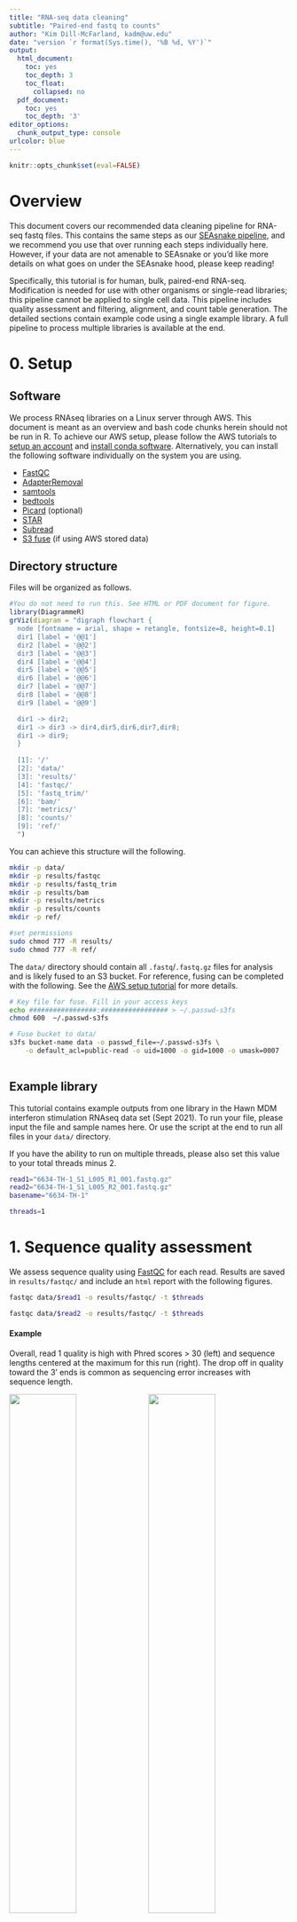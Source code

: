 ```yaml
---
title: "RNA-seq data cleaning"
subtitle: "Paired-end fastq to counts"
author: "Kim Dill-McFarland, kadm@uw.edu"
date: "version `r format(Sys.time(), '%B %d, %Y')`"
output:
  html_document:
    toc: yes
    toc_depth: 3
    toc_float:
      collapsed: no
  pdf_document:
    toc: yes
    toc_depth: '3'
editor_options:
  chunk_output_type: console
urlcolor: blue
---
```


```r
knitr::opts_chunk$set(eval=FALSE)
```

# Overview

This document covers our recommended data cleaning pipeline for RNA-seq fastq files. This contains the same steps as our [SEAsnake pipeline](seasnake), and we recommend you use that over running each steps individually here. However, if your data are not amenable to SEAsnake or you'd like more details on what goes on under the SEAsnake hood, please keep reading!

Specifically, this tutorial is for human, bulk, paired-end RNA-seq. Modification is needed for use with other organisms or single-read libraries; this pipeline cannot be applied to single cell data. This pipeline includes quality assessment and filtering, alignment, and count table generation. The detailed sections contain example code using a single example library. A full pipeline to process multiple libraries is available at the end.

# 0. Setup
## Software

We process RNAseq libraries on a Linux server through AWS. This document is meant as an overview and bash code chunks herein should not be run in R. To achieve our AWS setup, please follow the AWS tutorials to [setup an account][aws_tut] and [install conda software][conda_tut]. Alternatively, you can install the following software individually on the system you are using.

* [FastQC][FastQC]
* [AdapterRemoval][AdapterRemoval]
* [samtools][samtools]
* [bedtools][bedtools]
* [Picard][Picard] (optional)
* [STAR][STAR]
* [Subread][Subread]
* [S3 fuse][S3 fuse] (if using AWS stored data)

## Directory structure
Files will be organized as follows.

```r
#You do not need to run this. See HTML or PDF document for figure.
library(DiagrammeR)
grViz(diagram = "digraph flowchart {
  node [fontname = arial, shape = retangle, fontsize=8, height=0.1]
  dir1 [label = '@@1']
  dir2 [label = '@@2']
  dir3 [label = '@@3']
  dir4 [label = '@@4']
  dir5 [label = '@@5']
  dir6 [label = '@@6']
  dir7 [label = '@@7']
  dir8 [label = '@@8']
  dir9 [label = '@@9']

  dir1 -> dir2;
  dir1 -> dir3 -> dir4,dir5,dir6,dir7,dir8;
  dir1 -> dir9;
  }
  
  [1]: '/'
  [2]: 'data/'
  [3]: 'results/'
  [4]: 'fastqc/'
  [5]: 'fastq_trim/'
  [6]: 'bam/'
  [7]: 'metrics/'
  [8]: 'counts/'
  [9]: 'ref/'
  ")
```

You can achieve this structure will the following.

```bash

mkdir -p data/
mkdir -p results/fastqc
mkdir -p results/fastq_trim
mkdir -p results/bam
mkdir -p results/metrics
mkdir -p results/counts
mkdir -p ref/

#set permissions
sudo chmod 777 -R results/
sudo chmod 777 -R ref/

```

The `data/` directory should contain all `.fastq`/`.fastq.gz` files for analysis and is likely fused to an S3 bucket. For reference, fusing can be completed with the following. See the [AWS setup tutorial][aws_tut] for more details.

```bash

# Key file for fuse. Fill in your access keys
echo #################:################# > ~/.passwd-s3fs
chmod 600  ~/.passwd-s3fs

# Fuse bucket to data/
s3fs bucket-name data -o passwd_file=~/.passwd-s3fs \
    -o default_acl=public-read -o uid=1000 -o gid=1000 -o umask=0007
    
```

## Example library
This tutorial contains example outputs from one library in the Hawn MDM interferon stimulation RNAseq data set (Sept 2021). To run your file, please input the file and sample names here. Or use the script at the end to run all files in your `data/` directory.

If you have the ability to run on multiple threads, please also set this value to your total threads minus 2. 

```bash

read1="6634-TH-1_S1_L005_R1_001.fastq.gz"
read2="6634-TH-1_S1_L005_R2_001.fastq.gz"
basename="6634-TH-1"

threads=1

```

# 1. Sequence quality assessment

We assess sequence quality using [FastQC][FastQC] for each read. Results are saved in `results/fastqc/` and include an `html` report with the following figures.

```bash

fastqc data/$read1 -o results/fastqc/ -t $threads

fastqc data/$read2 -o results/fastqc/ -t $threads

```

#### Example

Overall, read 1 quality is high with Phred scores > 30 (left) and sequence lengths centered at the maximum for this run (right). The drop off in quality toward the 3' ends is common as sequencing error increases with sequence length.

![](figs/per_base_quality_raw.png){width=49%} ![](figs/sequence_length_distribution_raw.png){width=49%}

There appear to be adapters present in these sequences. Here, FastQC identified the Illumina universal adapters toward the ends of sequences (left). This occurs when your biological sequence is shorter than the read length, and the sequencer goes beyond it into the adapter attaching DNA to the flow cell.

Not all adapters are identified by FastQC, so you can also check for them based on the sequence content (right). Adapters result in low diversity of per base content (*e.g.* percent of reads with each of ACTG at each position). This is seen here at the start of the sequences where the first 10 bp are disproportionately one or two base types.

Note that we do not see low diversity at the ends where we identified the universal adapters. This is because only up to ~25% of sequences have these adapters with the rest containing long enough amplicons to be entirely real data. Thus, per base content is not as impacted as it is with (likely) 100% of sequences having adapters at the start.
 
![](figs/adapter_content_raw.png){width=49%} ![](figs/per_base_sequence_content_raw.png){width=49%}

# 2. Adapter removal and quality filtering
Adapters are trimmed and sequences are quality filtered using [AdapterRemoval][AdapterRemoval]. Trimmed files are saved in `results/fastq_trim`.

In these data, we have both 5' and 3' adapter contamination. Thus, quality filtering includes:

* `--trim5p` trim the 5' end by N base pairs to remove adapters. This value should be equal to where the per base sequence content levels out around 25% for all base types.
* `--adapter1 --adapter2` trim bp that align to known adapter sequences.
* `--maxns` remove sequences with > N ambiguous base
* `--trimqualities --minquality` trim ends until reach base with quality > N
* `--minlength` remove reads < N bp in length

```bash

AdapterRemoval --file1 data/$read1 --file2 data/$read2 \
    --basename results/fastq_trim/$basename --gzip \
    --trim5p 10 --maxns 1 --minlength 15 \
    --trimqualities --minquality 30 \
    --adapter1 AGATCGGAAGAGCACACGTCTGAACTCCAGTCAC \
    --adapter2 AGATCGGAAGAGCGTCGTGTAGGGAAAGAGTGT \
    --threads $threads
    
```

### Alternate adapter filtering
The above code will work for most Hawn data sets. However, you may need to make some modifications.

* If your barcodes are a different length, modify the number of bp trimmed with `--trim5p`. 
* If you do not have barcode contamination, remove the `--trim5p` option.
* If you do not have adapter contamination, the original code will work but you can improve speed by removing the `--adapter1 --adapter2` options.
* If you have different adapters, modify the sequences after `--adapter1 --adapter2`. You can determine adapter sequences for several common library preparations [here][adapters] or by using

  ```bash
  AdapterRemoval --identify-adapters --file1 $read1 --file2 $read2 --threads $threads
  ```

### Re-assess quality
Next, we assess trimmed sequence quality using [FastQC][FastQC] again. Results are saved in `results/fastqc/`.

```bash

fastqc results/fastq_trim/$basename.pair1.truncated.gz -o results/fastqc/ -t $threads
    
fastqc results/fastq_trim/$basename.pair2.truncated.gz -o results/fastqc/ -t $threads

```

#### Example
Read 1 sequence quality is improved and adapters are no longer present in the data.

![](figs/per_base_quality_trim.png){width=49%} ![](figs/sequence_length_distribution_trim.png){width=49%}  
![](figs/adapter_content_trim.png){width=49%}  ![](figs/per_base_sequence_content_trim.png){width=49%}

# 3. Alignment to reference genome
Using [STAR][STAR], we align sequence data to the [GRCh38][GRCh38] reference human genome. Results are saved in `results/bam/`.

### Format reference genome
Look for the latest genome release at <https://ftp.ensembl.org/pub/> and set the release number here.

```bash

number="104"

```

Then, download the reference genome and create an alignment index.

```bash

#Set file structure
mkdir -p ref/release"$number"/STARref
sudo chmod 777 -R ref/

#Download reference
source_url="ftp://ftp.ensembl.org/pub/release-$number"

sudo curl -O --output-dir ref/release"$number"/STARref \
    $source_url/gtf/homo_sapiens/Homo_sapiens.GRCh38.$number.gtf.gz
    
sudo curl -O --output-dir ref/release"$number"/STARref \
    $source_url/fasta/homo_sapiens/dna/Homo_sapiens.GRCh38.dna.primary_assembly.fa.gz

gunzip ref/release"$number"/STARref/*

#Index genome
STAR --runMode genomeGenerate \
     --genomeDir ref/release$number/STARindex \
     --genomeFastaFiles \
        ref/release$number/STARref/Homo_sapiens.GRCh38.dna.primary_assembly.fa \
     --sjdbGTFfile ref/release$number/STARref/Homo_sapiens.GRCh38.$number.gtf \
     --sjdbOverhang 99 \
     --runThreadN $threads

```

#### Hawn lab members:
Check the S3 bucket `human-ref` for the latest release. If it is present, simply fuse this bucket to your `ref/` directory.

```bash

s3fs human-ref ref -o passwd_file=~/.passwd-s3fs \
    -o default_acl=public-read -o uid=1000 -o gid=1000 -o umask=0007
    
```

### Align sequences
Now we align sequences to the reference index and save the alignment in a compressed BAM file sorted by genome position.

```bash

STAR --genomeDir ref/release$number/STARindex \
         --readFilesIn results/fastq_trim/$basename.pair1.truncated.gz \
                       results/fastq_trim/$basename.pair2.truncated.gz \
         --readFilesCommand zcat \
         --outFileNamePrefix results/bam/"$basename"_ \
         --outSAMtype BAM SortedByCoordinate \
         --runThreadN $threads \
         --runRNGseed 8756
         
```

# 4. Alignment quality assessment and filtering
Alignments are filtered with [samtools][samtools] `view` with the following flags. Results are saved in `results/bam/`. If you require different filtering, Broad has a nice [tool][Btool] for determining flag values.

* `-h` keep header
* `-f 3` keep paired reads where both mapped
* `-F 1284` remove unmapped reads, non-primary alignments, and PCR duplicates
* `-q 30` remove alignments with MAPQ < 30

```bash

samtools view results/bam/"$basename"_Aligned.sortedByCoord.out.bam \
      -h -f 3 -F 1284 -q 30 -@ $threads \
      -o results/bam/"$basename"_filter.bam

```

Then, we assess alignment quality before and after filtering with [samtools][samtools] `flagstat`. Results are saved in `results/metrics/`.

```bash

samtools flagstat results/bam/"$basename"_Aligned.sortedByCoord.out.bam \
    -@ $threads > results/metrics/"$basename"_Aligned_flagstat.tsv

samtools flagstat results/bam/"$basename"_filter.bam \
    -@ $threads > results/metrics/"$basename"_filter_flagstat.tsv
    
```

#### Example
`flagstat` results are formatted as total reads passing QC + total reads failing QC. Since we filtered separately with `view` and did not input any QC into `flagstat`, all our failed values should be 0, and we need only look at the first values.

Here, we see that `r 61871001-56417334` sequences were removed during alignment filtering (1). These were mainly secondary alignments (2), unpaired reads (3 compared to totals in 1), and PCR duplicates (4). After filtering, read 1 contains about 56 million reads

Ref | Aligned | Aligned, filtered | Flag
--- | ------- | ----------------- | ----
1   | 61871001 + 0 | 56417334 + 0 | in total (QC-passed reads + QC-failed reads)
2   | 3052746 + 0 | 0 + 0 | secondary
.   | 0 + 0 | 0 + 0 | supplementary
.   | 0 + 0 | 0 + 0 | duplicates
.   | 61871001 + 0 | 56417334 + 0 | mapped (100.00% : N/A)
.   | 58818255 + 0 | 56417334 + 0 | paired in sequencing
.   | 29409871 + 0 | 28208667 + 0 | read1
.   | 29408384 + 0 | 28208667 + 0 | read2
3   | 58816556 + 0 | 56417334 + 0 | properly paired (100.00% : N/A)
3   | 58816556 + 0 | 56417334 + 0 | with itself and mate mapped
4   | 1699 + 0 | 0 + 0 | singletons (0.00% : N/A)
.   | 0 + 0 | 0 + 0 | with mate mapped to a different chr
.   | 0 + 0 | 0 + 0 | with mate mapped to a different chr (mapQ>=5)

### Optional alignment assessment
[Picard][Picard] is another tool useful for assessing alignment quality. [Picard metrics][Pmetric] include median coefficient of variation (CV) of coverage, alignment percentage, etc. While these metrics are useful, this program is very slow and cannot run on multiple threads. Thus, you may wish to skip this assessment for large data sets.

Download Picard reference. **Hawn lab members**, this reference is already in your `ref/` directory if you previously fused to the `human-ref` bucket.

```bash

#Set file structure
mkdir -p ref/PICARDref
sudo chmod 777 -R ref/

#Download reference
sudo curl -O --output-dir ref/PICARDref \
    http://hgdownload.cse.ucsc.edu/goldenPath/hg38/database/refFlat.txt.gz
    
gunzip ref/PICARDref/refFlat.txt.gz

## Remove "chr" in chromosome name to match ensembl alignment using in STAR
sed 's/chr//' ref/PICARDref/refFlat.txt > ref/PICARDref/refFlat.ensembl.txt

```

Then, run Picard `CollectRnaSeqMetrics`. 

*Note: Your Picard executable will have a different file path if you did not install with conda. Also, please update to the latest Picard version as necessary.*

```bash

java -jar ~/apps/anaconda/share/picard-2.26.2-0/picard.jar \
        CollectRnaSeqMetrics \
        REF_FLAT=ref/PICARDref/refFlat.ensembl.txt \
        INPUT=results/bam/"$basename"_Aligned.sortedByCoord.out.bam  \
        OUTPUT=results/metrics/"$basename"_Aligned_picard.tsv \
        ASSUME_SORTED=true STRAND_SPECIFICITY=NONE MINIMUM_LENGTH=500 \
        QUIET=true VERBOSITY=ERROR
        
```

#### Example
Below are all the metrics Picard calculates. We generally only use `MEDIAN_CV_COVERAGE`, which is a measure of coverage with 0 being ideal (no variation in coverage across all genes in the genome) and greater than 1 being poor (lots of variation in coverage).

```r
data.frame(Metric=c("PF_BASES","PF_ALIGNED_BASES","RIBOSOMAL_BASES","CODING_BASES",
                            "UTR_BASES","INTRONIC_BASES","INTERGENIC_BASES","IGNORED_READS",
                            "CORRECT_STRAND_READS","INCORRECT_STRAND_READS",
                            "NUM_R1_TRANSCRIPT_STRAND_READS","NUM_R2_TRANSCRIPT_STRAND_READS",
                            "NUM_UNEXPLAINED_READS","PCT_R1_TRANSCRIPT_STRAND_READS",
                            "PCT_R2_TRANSCRIPT_STRAND_READS","PCT_RIBOSOMAL_BASES",
                            "PCT_CODING_BASES","PCT_UTR_BASES","PCT_INTRONIC_BASES",
                            "PCT_INTERGENIC_BASES","PCT_MRNA_BASES","PCT_USABLE_BASES",
                            "PCT_CORRECT_STRAND_READS","MEDIAN_CV_COVERAGE","MEDIAN_5PRIME_BIAS",
                            "MEDIAN_3PRIME_BIAS","MEDIAN_5PRIME_TO_3PRIME_BIAS",
                            "SAMPLE","LIBRARY","READ_GROUP"),
                     Value=c(8208538047,8133215003,NA,3544622408,2415868363,1890267853,282456379,0,
                             0,0,154837,17949451,994151,0.008553,0.991447,NA,0.435821,0.297037,
                             0.232413,0.034729,0.732858,0.726133,0,0.658344,0.332954,0.159626,
                             1.556895,NA,NA,NA)) %>% 
  dplyr::mutate(Value = ifelse(Value<0.1,format(Value, scientific=FALSE),
                               Value)) %>% 
knitr::kable() %>%
kableExtra::kable_styling(bootstrap_options = "striped", full_width = FALSE,
                          latex_options = "HOLD_position", font_size = 9)
```

# 5. Count table generation
Finally, we count reads in gene exons with [Subread][Subread] `featureCounts`. This function can also explore any sequence type listed in the `gtf` file, though exons are the standard type for differential expression analysis.

```bash

featureCounts -T $threads -g gene_id -t exon -p \
  -a ref/release$number/STARref/Homo_sapiens.GRCh38.$number.gtf \
  -o results/counts/MDM-IFN.featurecounts.tsv \
  results/bam/*filter.bam

```

This counts table is used for subsequent analyses such as differential gene expression, gene module building, gene set enrichment, etc. as seen in the next tutorials.

# Batch script

This bash script will run the above pipeline for all `.fastq` files in a directory. You should complete the setup variables at the beginning specific to your data.

```bash

#!/bin/bash

##### Bulk paired-end RNAseq data cleaning ######

########################################
## Setup
########################################
# Directory names must NOT end in /

project_name="MDM-IFN"
data_dir="data"
threads=30
adapter_length=10
number=104

# Create directory structure
mkdir -p results/fastqc
mkdir -p results/fastq_trim
mkdir -p results/bam
mkdir -p results/metrics
mkdir -p results/counts
mkdir -p ref/

#set permissions
sudo chmod 777 -R results/
sudo chmod 777 -R ref/

########################################
## Quality assessment 1
########################################

for file in $data_dir/*fastq.gz ;
do
  fastqc $file -o results/fastqc/ -t $threads
done

########################################
## Adapter removal
########################################

paste <(ls $data_dir/*R1_001.fastq.gz) \
      <(ls $data_dir/*R2_001.fastq.gz) |

while read file1 file2;
do
  name=$(paste -d '\0' \
            <(echo 'results/fastq_trim/') \
            <(awk -F'[_]S' '{print $1}' <(basename $file1)))
  
  AdapterRemoval --file1 $file1 --file2 $file2 \
    --basename $name --gzip \
    --trim5p $adapter_length --maxns 1 --minlength 15 \
    --trimqualities --minquality 30 \
    --adapter1 AGATCGGAAGAGCACACGTCTGAACTCCAGTCAC \
    --adapter2 AGATCGGAAGAGCGTCGTGTAGGGAAAGAGTGT \
    --threads $threads
done
      
########################################
## Quality assessment 2
########################################

for file in results/fastq_trim/*pair[12].truncated.gz ;
do
  fastqc $file -o results/fastqc/ -t $threads
done
    
########################################
## Alignment reference
########################################

#Set file structure
mkdir -p ref/release"$number"/STARref
sudo chmod 777 -R ref/

#Download reference
sudo curl -O --output-dir ref/release"$number"/STARref \
    ftp://ftp.ensembl.org/pub/release-$number/gtf/homo_sapiens/Homo_sapiens.GRCh38.$number.gtf.gz
    
sudo curl -O --output-dir ref/release"$number"/STARref \
    ftp://ftp.ensembl.org/pub/release-$number/fasta/homo_sapiens/dna/Homo_sapiens.GRCh38.dna.primary_assembly.fa.gz

gunzip ref/release"$number"/STARref/*

#Index genome
STAR --runMode genomeGenerate \
     --genomeDir ref/release$number/STARindex \
     --genomeFastaFiles \
        ref/release$number/STARref/Homo_sapiens.GRCh38.dna.primary_assembly.fa \
     --sjdbGTFfile ref/release$number/STARref/Homo_sapiens.GRCh38.$number.gtf \
     --sjdbOverhang 99 \
     --runThreadN $threads

#Move log file to within reference directory
mv Log.out ref/release$number/STARindex/

########################################
## Alignment
########################################
paste <(ls results/fastq_trim/*.pair1.truncated.gz) \
      <(ls results/fastq_trim/*.pair2.truncated.gz) |

while read file1 file2;
do
    echo "Aligning" $(basename  -- "$file1");
    
    name=$(paste -d '\0' \
            <(echo 'results/bam/') \
            <(awk -F'[.]pair' '{print $1}' <(basename $file1)) \
            <(echo '_'))
    
    STAR --genomeDir ref/release$number/STARindex \
         --readFilesIn $file1 $file2 \
         --readFilesCommand zcat \
         --outFileNamePrefix $name \
         --outSAMtype BAM SortedByCoordinate \
         --runThreadN $threads \
         --runRNGseed 8756
done

########################################
## Quality filter alignment
########################################

for file in results/bam/*_Aligned.sortedByCoord.out.bam ;
do
  name=$(paste -d '\0' \
            <(echo 'results/bam/') \
            <(awk -F'[_]Aligned' '{print $1}' <(basename $file)) \
            <(echo '_filter.bam'))
  
  samtools view $file -h -f 3 -F 1284 -q 30 -@ $threads > $name
done

########################################
## flagstat
########################################
for file in results/bam/*.bam ;
do
  name=$(paste -d '\0' \
            <(echo 'results/metrics/') \
            <(awk -F'[.]' '{print $1}' <(basename $file)) \
            <(echo '_flagstat.tsv'))
            
  samtools flagstat -@ $threads $file > $name
done

########################################
## Picard
########################################
#Set file structure
mkdir -p ref/PICARDref
sudo chmod 777 -R ref/

#Download reference
sudo curl -O --output-dir ref/PICARDref \
    http://hgdownload.cse.ucsc.edu/goldenPath/hg38/database/refFlat.txt.gz
    
gunzip ref/PICARDref/refFlat.txt.gz

## Remove "chr" in chromosome name to match ensembl alignment using in STAR
sed 's/chr//' ref/PICARDref/refFlat.txt > ref/PICARDref/refFlat.ensembl.txt

for file in results/bam/*sortedByCoord.out.bam ;
do
  name=$(paste -d '\0' \
            <(echo 'results/metrics/') \
            <(awk -F'[.]' '{print $1}' <(basename $file)) \
            <(echo '_picard.tsv'))
            
  
    java -jar ~/apps/anaconda/share/picard-2.26.2-0/picard.jar \
        CollectRnaSeqMetrics \
        REF_FLAT=ref/PICARDref/refFlat.ensembl.txt \
        INPUT=$file OUTPUT=$name \
        ASSUME_SORTED=true STRAND_SPECIFICITY=NONE MINIMUM_LENGTH=500 \
        QUIET=true VERBOSITY=ERROR
done

########################################
## Count reads in genes
########################################

featureCounts -T $threads -g gene_id -t exon -p \
  -a ref/release$number/STARref/Homo_sapiens.GRCh38.$number.gtf \
  -o results/counts/$project_name.featurecounts.tsv \
  results/bam/*filter.bam

################# END ##################

```

# *Navigation*

* Next tutorial: [counts to voom][pipeline2]
* [Index][index]

***

[aws_tut]: https://github.com/BIGslu/tutorials/tree/main/AWS/1.AWS_setup_tutorial.html
[conda_tut]: https://github.com/BIGslu/tutorials/tree/main/AWS/2.AWS_conda_setup.html
[FastQC]: https://www.bioinformatics.babraham.ac.uk/projects/fastqc/
[AdapterRemoval]: https://adapterremoval.readthedocs.io/en/latest/
[adapters]: https://support-docs.illumina.com/SHARE/AdapterSeq/Content/SHARE/AdapterSeq/AdapterSequencesIntro.htm
[samtools]: http://www.htslib.org/
[bedtools]: https://bedtools.readthedocs.io/en/latest/
[Picard]: https://broadinstitute.github.io/picard/
[Pmetric]: https://personal.broadinstitute.org/picard/picard_metric_definitions.html#RnaSeqMetrics
[STAR]: https://github.com/alexdobin/STAR
[GRCh38]: https://www.ncbi.nlm.nih.gov/assembly/GCF_000001405.26/
[Subread]: http://subread.sourceforge.net/
[S3 fuse]: https://github.com/s3fs-fuse/s3fs-fuse
[Btool]: http://broadinstitute.github.io/picard/explain-flags.html
[seasnake]: https://bigslu.github.io/SEAsnake/vignette/SEAsnake_vignette.html
[pipeline1]: https://bigslu.github.io/tutorials/RNAseq/1.RNAseq_fastq.to.counts.html
[pipeline2]: https://bigslu.github.io/tutorials/RNAseq/2.RNAseq_counts.to.voom.html
[pipeline3]: https://bigslu.github.io/tutorials/RNAseq/3.RNAseq_voom.to.DEG.html
[pipeline4]: https://bigslu.github.io/tutorials/RNAseq/4.RNAseq_modules.html
[index]: https://bigslu.github.io/tutorials/
